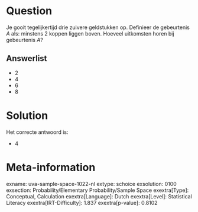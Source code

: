 Question
========

Je gooit tegelijkertijd drie zuivere geldstukken op. Definieer de
gebeurtenis *A* als: minstens 2 koppen liggen boven. Hoeveel uitkomsten
horen bij gebeurtenis *A*?


Answerlist
----------

* 2
* 4
* 6
* 8

Solution
========

Het correcte antwoord is: 

* 4

Meta-information
================
exname: uva-sample-space-1022-nl
extype: schoice
exsolution: 0100
exsection: Probability/Elementary Probability/Sample Space
exextra[Type]: Conceptual, Calculation
exextra[Language]: Dutch
exextra[Level]: Statistical Literacy
exextra[IRT-Difficulty]: 1.837
exextra[p-value]: 0.8102

